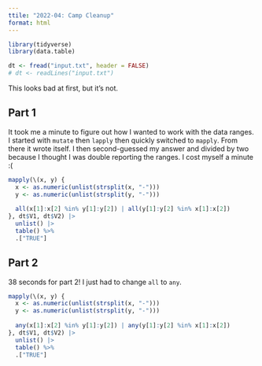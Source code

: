 ```yaml
---
ttile: "2022-04: Camp Cleanup"
format: html
---
```


```r
library(tidyverse)
library(data.table)
```

```r
dt <- fread("input.txt", header = FALSE)
# dt <- readLines("input.txt")
```

This looks bad at first, but it's not.

## Part 1

It took me a minute to figure out how I wanted to work with the data ranges. I started with `mutate` then `lapply` then quickly switched to `mapply`. From there it wrote itself. I then second-guessed my answer and divided by two because I thought I was double reporting the ranges. I cost myself a minute :(

```r
mapply(\(x, y) {
  x <- as.numeric(unlist(strsplit(x, "-")))
  y <- as.numeric(unlist(strsplit(y, "-")))
  
  all(x[1]:x[2] %in% y[1]:y[2]) | all(y[1]:y[2] %in% x[1]:x[2])
}, dt$V1, dt$V2) |>
  unlist() |>
  table() %>%
  .["TRUE"]
```

## Part 2

38 seconds for part 2! I just had to change `all` to `any`.

```r
mapply(\(x, y) {
  x <- as.numeric(unlist(strsplit(x, "-")))
  y <- as.numeric(unlist(strsplit(y, "-")))
  
  any(x[1]:x[2] %in% y[1]:y[2]) | any(y[1]:y[2] %in% x[1]:x[2])
}, dt$V1, dt$V2) |>
  unlist() |>
  table() %>%
  .["TRUE"]
```

